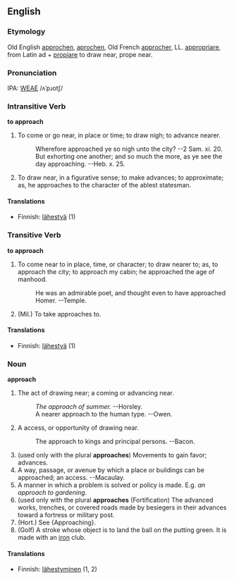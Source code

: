 ==English==
===Etymology===
Old English [[approchen]], [[aprochen]], Old French [[approcher]], LL. [[appropriare]], from Latin ad + [[propiare]] to draw  near, prope near.

===Pronunciation===
IPA: [[WEAE]] /ʌˈpɹotʃ/

===Intransitive Verb===
'''to approach'''
# To come or go near, in place or time; to draw nigh; to advance nearer.
#:    Wherefore approached ye so nigh unto the city? --2 Sam. xi. 20.
#:    But exhorting one another; and so much the more, as ye see the day approaching. --Heb. x. 25.
# To draw near, in a figurative sense; to make advances; to approximate; as, he approaches to the character of the ablest statesman.
<!-- material copied from Webster's Revised Unabridged Dictionary (1913) -->

====Translations====
*Finnish: [[lähestyä]] (1)


===Transitive Verb===
'''to approach'''
# To come near to in place, time, or character; to draw nearer to; as, to approach the city; to approach my cabin; he approached the age of manhood.
#:    He was an admirable poet, and thought even to have approached Homer. --Temple.
# (Mil.) To take approaches to.
<!-- material copied from Webster's Revised Unabridged Dictionary (1913) -->

====Translations====
*Finnish: [[lähestyä]] (1)

===Noun===
'''approach'''
# The act of drawing near; a coming or advancing near. 
#:''The  approach of summer.'' --Horsley.
#:A nearer approach to the human type. --Owen.
# A access, or opportunity of drawing near.
#:The approach to kings and principal persons. --Bacon.
# (used only with the plural '''approaches''') Movements to gain favor; advances.
# A way, passage, or avenue by which a place or buildings can be approached; an access. --Macaulay.
# A manner in which a problem is solved or policy is made.  E.g. ''an approach to gardening''.
# (used only with the plural '''approaches''' (Fortification) The advanced works, trenches, or covered roads made by besiegers in their advances toward a fortress or military post.
# (Hort.) See {Approaching}. 
# (Golf) A stroke whose object is to land the ball on the putting  green. It is made with an [[iron]] club.

====Translations====
*Finnish: [[lähestyminen]] (1, 2)